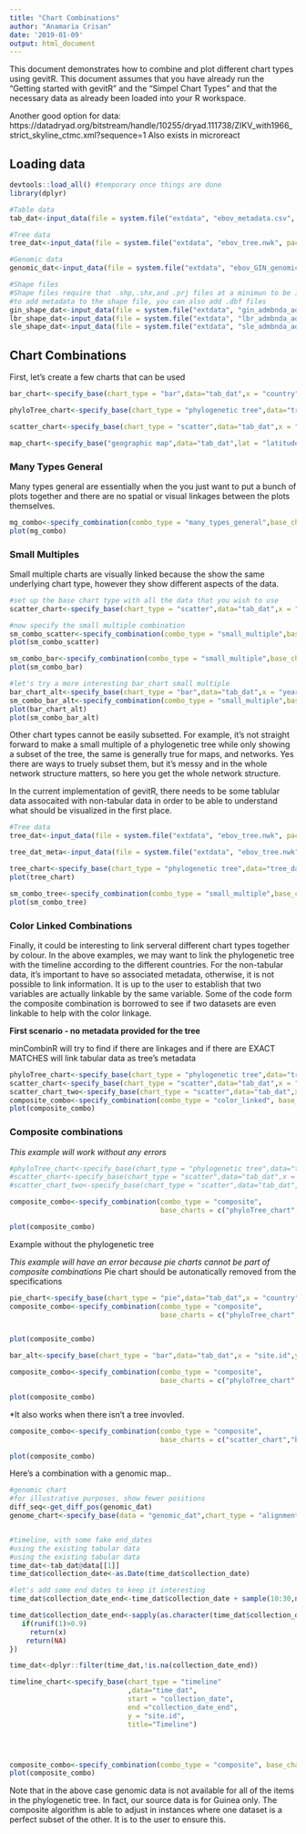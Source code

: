 ```yaml
---
title: "Chart Combinations"
author: "Anamaria Crisan"
date: '2019-01-09'
output: html_document
---
```



This document demonstrates how to combine and plot different chart types using gevitR. This document assumes that you have already run the "Getting started with gevitR" and the "Simpel Chart Types" and that the necessary data as already been loaded into your R workspace.

Another good option for data: https://datadryad.org/bitstream/handle/10255/dryad.111738/ZIKV_with1966_strict_skyline_ctmc.xml?sequence=1
Also exists in microreact

## Loading data
```r
devtools::load_all() #temporary once things are done
library(dplyr)

#Table data
tab_dat<-input_data(file = system.file("extdata", "ebov_metadata.csv", package = "gevitR"),dataType = "table")

#Tree data
tree_dat<-input_data(file = system.file("extdata", "ebov_tree.nwk", package = "gevitR"),dataType = "tree")

#Genomic data
genomic_dat<-input_data(file = system.file("extdata", "ebov_GIN_genomic_FIXED.fasta", package = "gevitR"),dataType = "dna")

#Shape files
#Shape files require that .shp,.shx,and .prj files at a minimun to be in the same directory
#to add metadata to the shape file, you can also add .dbf files
gin_shape_dat<-input_data(file = system.file("extdata", "gin_admbnda_adm1_ocha_itos.shp", package = "gevitR"),dataType = "spatial")
lbr_shape_dat<-input_data(file = system.file("extdata", "lbr_admbnda_adm1_ocha.shp", package = "gevitR"),dataType = "spatial")
sle_shape_dat<-input_data(file = system.file("extdata", "sle_admbnda_adm1_1m_gov_ocha_20161017.shp", package = "gevitR"),dataType = "spatial")
```

## Chart Combinations

First, let's create a few charts that can be used
```r
bar_chart<-specify_base(chart_type = "bar",data="tab_dat",x = "country")

phyloTree_chart<-specify_base(chart_type = "phylogenetic tree",data="tree_dat")

scatter_chart<-specify_base(chart_type = "scatter",data="tab_dat",x = "latitude",y="longitude",title = "Ebola Scatter Plot")

map_chart<-specify_base("geographic map",data="tab_dat",lat = "latitude",long = "longitude")
```

### Many Types General
Many types general are essentially when the you just want to put a bunch of plots together and there are no spatial or visual linkages between the plots themselves.

```r
mg_combo<-specify_combination(combo_type = "many_types_general",base_charts = c("bar_chart","phyloTree_chart","scatter_chart","map_chart"))
plot(mg_combo)
```

### Small Multiples
Small multiple charts are visually linked because the show the same underlying chart type, however they show different aspects of the data.

```r
#set up the base chart type with all the data that you wish to use
scatter_chart<-specify_base(chart_type = "scatter",data="tab_dat",x = "latitude",y="longitude")

#now specify the small multiple combination
sm_combo_scatter<-specify_combination(combo_type = "small_multiple",base_charts = "scatter_chart",facet_by = "country")
plot(sm_combo_scatter)

sm_combo_bar<-specify_combination(combo_type = "small_multiple",base_charts = "bar_chart",facet_by = "country")
plot(sm_combo_bar)

#let's try a more interesting bar_chart small multiple
bar_chart_alt<-specify_base(chart_type = "bar",data="tab_dat",x = "year",title="All together")
sm_combo_bar_alt<-specify_combination(combo_type = "small_multiple",base_charts = "bar_chart_alt",facet_by = "country")
plot(bar_chart_alt)
plot(sm_combo_bar_alt)

```

Other chart types cannot be easily subsetted. For example, it's not straight forward to make a small multiple of a phylogenetic tree while only showing a subset of the tree, the same is generally true for maps, and networks. Yes there are ways to truely subset them, but it's messy and in the whole network structure matters, so here you get the whole network structure.

In the current implementation of gevitR, there needs to be some tablular data assocaited with non-tabular data in order to be able to understand what should be visualized in the first place.

```r
#Tree data
tree_dat<-input_data(file = system.file("extdata", "ebov_tree.nwk", package = "gevitR"),dataType = "tree")

tree_dat_meta<-input_data(file = system.file("extdata", "ebov_tree.nwk", package = "gevitR"),dataType = "tree",metadata = system.file("extdata", "ebov_metadata.csv", package = "gevitR"))

tree_chart<-specify_base(chart_type = "phylogenetic tree",data="tree_dat_meta")
plot(tree_chart)

sm_combo_tree<-specify_combination(combo_type = "small_multiple",base_charts = "tree_chart",facet_by = "country")
plot(sm_combo_tree)

```

### Color Linked Combinations

Finally, it could be interesting to link serveral different chart types together by colour. In the above examples, we may want to link the phylogenetic tree with the timeline according to the different countries. For the non-tabular data, it's important to have so associated metadata, otherwise, it is not possible to link information. It is up to the user to establish that two variables are actually linkable by the same variable. Some of the code form the composite combination is borrowed to see if two datasets are even linkable to help with the color linkage.

**First scenario - no metadata provided for the tree**

minCombinR will try to find if there are linkages and if there are EXACT MATCHES will link tabular data as tree's metadata
```r
phyloTree_chart<-specify_base(chart_type = "phylogenetic tree",data="tree_dat")
scatter_chart<-specify_base(chart_type = "scatter",data="tab_dat",x = "month",y="latitude")
scatter_chart_two<-specify_base(chart_type = "scatter",data="tab_dat",x = "country",y="site.id")
composite_combo<-specify_combination(combo_type = "color_linked", base_charts = c("phyloTree_chart","scatter_chart_two","scatter_chart"),link_by="country")
plot(composite_combo)
```

### Composite combinations

*This example will work without any errors*
```r
#phyloTree_chart<-specify_base(chart_type = "phylogenetic tree",data="tree_dat")
#scatter_chart<-specify_base(chart_type = "scatter",data="tab_dat",x = "month",y="site.id")
#scatter_chart_two<-specify_base(chart_type = "scatter",data="tab_dat",x = "country",y="site.id",title="Cases by country")

composite_combo<-specify_combination(combo_type = "composite",
                                     base_charts = c("phyloTree_chart","scatter_chart","scatter_chart_two"))

plot(composite_combo)

```

Example without the phylogenetic tree


*This example will have an error because pie charts cannot be part of composite combinations*
Pie chart should be autonatically removed from the specifications
```r

pie_chart<-specify_base(chart_type = "pie",data="tab_dat",x = "country")
composite_combo<-specify_combination(combo_type = "composite",
                                     base_charts = c("phyloTree_chart","scatter_chart","scatter_chart_two","pie_chart"))


plot(composite_combo)

```

```r
bar_alt<-specify_base(chart_type = "bar",data="tab_dat",x = "site.id",y="month",rm_x_label=TRUE)

composite_combo<-specify_combination(combo_type = "composite",
                                     base_charts = c("phyloTree_chart","bar_alt","scatter_chart_two"))

plot(composite_combo)

```

*It also works when there isn't a tree invovled.
```r
composite_combo<-specify_combination(combo_type = "composite",
                                     base_charts = c("scatter_chart","bar_alt","scatter_chart_two"))

plot(composite_combo)

```

Here's a combination with a genomic map..
```r
#genomic chart
#for illustrative purposes, show fewer positions
diff_seq<-get_diff_pos(genomic_dat)
genome_chart<-specify_base(data = "genomic_dat",chart_type = "alignment",title="Genome Alignment",show_pos=diff_seq[1:20])


#timeline, with some fake end_dates
#using the existing tabular data
#using the existing tabular data
time_dat<-tab_dat@data[[1]]
time_dat$collection_date<-as.Date(time_dat$collection_date)

#let's add some end dates to keep it interesting
time_dat$collection_date_end<-time_dat$collection_date + sample(10:30,nrow(time_dat),replace = TRUE)

time_dat$collection_date_end<-sapply(as.character(time_dat$collection_date_end),function(x){
   if(runif(1)>0.9)
     return(x)
    return(NA)
})

time_dat<-dplyr::filter(time_dat,!is.na(collection_date_end))

timeline_chart<-specify_base(chart_type = "timeline"
                             ,data="time_dat",
                             start = "collection_date",
                             end ="collection_date_end", 
                             y = "site.id",
                             title="Timeline")




composite_combo<-specify_combination(combo_type = "composite", base_charts = c("phyloTree_chart","scatter_chart_two","timeline_chart","genome_chart"))
plot(composite_combo)

```

Note that in the above case genomic data is not available for all of the items in the phylogenetic tree. In fact, our source data is for Guinea only. The composite algorithm is able to adjust in instances where one dataset is a perfect subset of the other. It is to the user to ensure this. 
